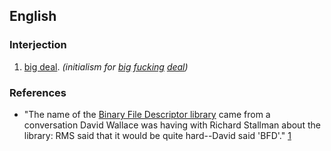 ==English==

===Interjection===
{{en-interj}}

# {{idiom|humorous}} [[big deal]].  ''(initialism for [[big]] [[fucking]] [[deal]])''

===References===
*"The name of the [[w:Binary File Descriptor|Binary File Descriptor library]] came from a conversation David Wallace was having with Richard Stallman about the library: RMS said that it would be quite hard--David said 'BFD'." [http://www.gnu.org/software/binutils/manual/bfd-2.9.1/html_mono/bfd.html#SEC2]